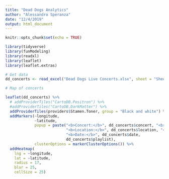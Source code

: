 ```yaml
---
title: "Dead Dogs Analytics"
author: "Alessandro Speranza"
date: "12/4/2019"
output: html_document
---
```


```r
knitr::opts_chunk$set(echo = TRUE)
```

```r
library(tidyverse)
library(funModeling)
library(readxl)
library(leaflet)
library(leaflet.extras)
```

```r
# Get data
dd_concerts <- read_excel("Dead Dogs Live Concerts.xlsx", sheet = "Sheet1")
```


```r
# Map of concerts

leaflet(dd_concerts) %>% 
  # addProviderTiles("CartoDB.Positron") %>%
  #addProviderTiles("CartoDB.DarkMatter") %>%
  addProviderTiles(providers$Stamen.Toner, group = "Black and white") %>% 
  addMarkers(~longitude, 
             ~latitude,
             popup = paste("<b>Concert:</b>", dd_concerts$concert, "<br>",
                           "<b>Location:</b>", dd_concerts$location, "<br>",
                           "<b>Date:</b>", dd_concerts$date,
                           dd_concerts$playlist),
             clusterOptions = markerClusterOptions()) %>% 
  addHeatmap(
    lng = ~longitude, 
    lat = ~latitude,
    radius = 17,
    blur = 25,
    cellSize = 25)
```

